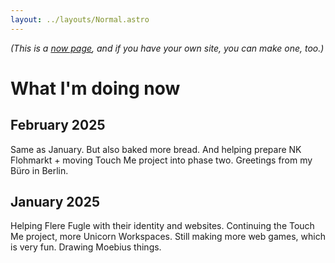 ```yaml
---
layout: ../layouts/Normal.astro
---
```


_(This is a [now page](https://nownownow.com/about), and if you have your own site, you can make one, too.)_

# What I'm doing now

## February 2025

Same as January. But also baked more bread. And helping prepare NK Flohmarkt + moving Touch Me project into phase two. Greetings from my Büro in Berlin.

## January 2025

Helping Flere Fugle with their identity and websites. Continuing the Touch Me project, more Unicorn Workspaces. Still making more web games, which is very fun. Drawing Moebius things.

